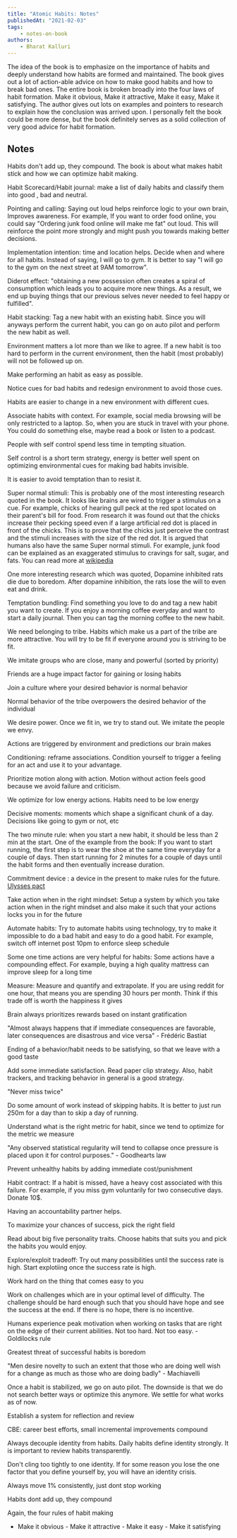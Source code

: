 ```yaml
---
title: "Atomic Habits: Notes"
publishedAt: "2021-02-03"
tags:
    - notes-on-book
authors:
    - Bharat Kalluri
---
```


The idea of the book is to emphasize on the importance of habits and deeply understand how habits are formed and
maintained. The book gives out a lot of action-able advice on how to make good habits and how to break bad ones. The
entire book is broken broadly into the four laws of habit formation. Make it obvious, Make it attractive, Make it easy,
Make it satisfying. The author gives out lots on examples and pointers to research to explain how the conclusion was
arrived upon. I personally felt the book could be more dense, but the book definitely serves as a solid collection of
very good advice for habit formation.

## Notes

Habits don't add up, they compound. The book is about what makes habit stick and how we can optimize habit making.

Habit Scorecard/Habit journal: make a list of daily habits and classify them into good , bad and neutral.

Pointing and calling: Saying out loud helps reinforce logic to your own brain, Improves awareness. For example, If you
want to order food online, you could say "Ordering junk food online will make me fat" out loud. This will reinforce the
point more strongly and might push you towards making better decisions.

Implementation intention: time and location helps. Decide when and where for all habits. Instead of saying, I will go to
gym. It is better to say "I will go to the gym on the next street at 9AM tomorrow".

Diderot effect: "obtaining a new possession often creates a spiral of consumption which leads you to acquire more new
things. As a result, we end up buying things that our previous selves never needed to feel happy or fulfilled".

Habit stacking: Tag a new habit with an existing habit. Since you will anyways perform the current habit, you can go on
auto pilot and perform the new habit as well.

Environment matters a lot more than we like to agree. If a new habit is too hard to perform in the current environment,
then the habit (most probably) will not be followed up on.

Make performing an habit as easy as possible.

Notice cues for bad habits and redesign environment to avoid those cues.

Habits are easier to change in a new environment with different cues.

Associate habits with context. For example, social media browsing will be only restricted to a laptop. So, when you are
stuck in travel with your phone. You could do something else, maybe read a book or listen to a podcast.

People with self control spend less time in tempting situation.

Self control is a short term strategy, energy is better well spent on optimizing environmental cues for making bad
habits invisible.

It is easier to avoid temptation than to resist it.

Super normal stimuli: This is probably one of the most interesting research quoted in the book. It looks like brains are
wired to trigger a stimulus on a cue. For example, chicks of hearing gull peck at the red spot located on their parent's
bill for food. From research it was found out that the chicks increase their pecking speed even if a large artificial
red dot is placed in front of the chicks. This is to prove that the chicks just perceive the contrast and the stimuli
increases with the size of the red dot. It is argued that humans also have the same Super normal stimuli. For example,
junk food can be explained as an exaggerated stimulus to cravings for salt, sugar, and fats. You can read more at
[wikipedia](https://en.wikipedia.org/wiki/Supernormal_stimulus)

One more interesting research which was quoted, Dopamine inhibited rats die due to boredom. After dopamine inhibition,
the rats lose the will to even eat and drink.

Temptation bundling: Find something you love to do and tag a new habit you want to create. If you enjoy a morning coffee
everyday and want to start a daily journal. Then you can tag the morning coffee to the new habit.

We need belonging to tribe. Habits which make us a part of the tribe are more attractive. You will try to be fit if
everyone around you is striving to be fit.

We imitate groups who are close, many and powerful (sorted by priority)

Friends are a huge impact factor for gaining or losing habits

Join a culture where your desired behavior is normal behavior

Normal behavior of the tribe overpowers the desired behavior of the individual

We desire power. Once we fit in, we try to stand out. We imitate the people we envy.

Actions are triggered by environment and predictions our brain makes

Conditioning: reframe associations. Condition yourself to trigger a feeling for an act and use it to your advantage.

Prioritize motion along with action. Motion without action feels good because we avoid failure and criticism.

We optimize for low energy actions. Habits need to be low energy

Decisive moments: moments which shape a significant chunk of a day. Decisions like going to gym or not, etc

The two minute rule: when you start a new habit, it should be less than 2 min at the start. One of the example from the
book: If you want to start running, the first step is to wear the shoe at the same time everyday for a couple of days.
Then start running for 2 minutes for a couple of days until the habit forms and then eventually increase duration.

Commitment device : a device in the present to make rules for the future. [Ulysses
pact](https://en.wikipedia.org/wiki/Ulysses_pact)

Take action when in the right mindset: Setup a system by which you take action when in the right mindset and also make
it such that your actions locks you in for the future

Automate habits: Try to automate habits using technology, try to make it impossible to do a bad habit and easy to do a
good habit. For example, switch off internet post 10pm to enforce sleep schedule

Some one time actions are very helpful for habits: Some actions have a compounding effect. For example, buying a high
quality mattress can improve sleep for a long time

Measure: Measure and quantify and extrapolate. If you are using reddit for one hour, that means you are spending 30
hours per month. Think if this trade off is worth the happiness it gives

Brain always prioritizes rewards based on instant gratification

"Almost always happens that if immediate consequences are favorable, later consequences are disastrous and vice versa" -
Frédéric Bastiat

Ending of a behavior/habit needs to be satisfying, so that we leave with a good taste

Add some immediate satisfaction. Read paper clip strategy. Also, habit trackers, and tracking behavior in general is a
good strategy.

"Never miss twice"

Do some amount of work instead of skipping habits. It is better to just run 250m for a day than to skip a day of
running.

Understand what is the right metric for habit, since we tend to optimize for the metric we measure

"Any observed statistical regularity will tend to collapse once pressure is placed upon it for control purposes." -
Goodhearts law

Prevent unhealthy habits by adding immediate cost/punishment

Habit contract: If a habit is missed, have a heavy cost associated with this failure. For example, if you miss gym
voluntarily for two consecutive days. Donate 10$.

Having an accountability partner helps.

To maximize your chances of success, pick the right field

Read about big five personality traits. Choose habits that suits you and pick the habits you would enjoy.

Explore/exploit tradeoff: Try out many possibilities until the success rate is high. Start explotiing once the success
rate is high.

Work hard on the thing that comes easy to you

Work on challenges which are in your optimal level of difficulty. The challenge should be hard enough such that you
should have hope and see the success at the end. If there is no hope, there is no incentive.

Humans experience peak motivation when working on tasks that are right on the edge of their current abilities. Not too
hard. Not too easy. - Goldilocks rule

Greatest threat of successful habits is boredom

"Men desire novelty to such an extent that those who are doing well wish for a change as much as those who are doing
badly" - Machiavelli

Once a habit is stabilized, we go on auto pilot. The downside is that we do not search better ways or optimize this
anymore. We settle for what works as of now.

Establish a system for reflection and review

CBE: career best efforts, small incremental improvements compound

Always decouple identity from habits. Daily habits define identity strongly. It is important to review habits
transparently.

Don't cling too tightly to one identity. If for some reason you lose the one factor that you define yourself by, you
will have an identity crisis.

Always move 1% consistently, just dont stop working

Habits dont add up, they compound

Again, the four rules of habit making

-   Make it obvious - Make it attractive - Make it easy - Make it satisfying
